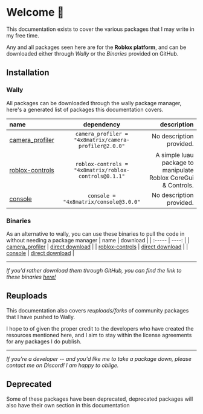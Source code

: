 # Welcome 👋

This documentation exists to cover the various packages that I may write in my free time. 

 Any and all packages seen here are for the **Roblox platform**, and can be downloaded either through *Wally* or the *Binaries* provided on GitHub.

## Installation

### Wally

All packages can be downloaded through the wally package manager, here's a generated list of packages this documentation covers.

| name | dependency | description |
| :----- | :----: | ----: |
| [camera_profiler](Packages/camera_profiler) | ```camera_profiler = "4x8matrix/camera-profiler@2.0.0"``` | No description provided. |
| [roblox-controls](Packages/roblox-controls) | ```roblox-controls = "4x8matrix/roblox-controls@0.1.1"``` | A simple luau package to manipulate Roblox CoreGui & Controls. |
| [console](Packages/console) | ```console = "4x8matrix/console@3.0.0"``` | No description provided. |

### Binaries

As an alternative to wally, you can use these binaries to pull the code in without needing a package manager
| name | download |
| :----- | ----: |
| [camera_profiler](Packages/camera_profiler) | [direct download](https://github.com/4x8Matrix/wally-packages/tree/master/binaries/camera_profiler.rbxm) |
| [roblox-controls](Packages/roblox-controls) | [direct download](https://github.com/4x8Matrix/wally-packages/tree/master/binaries/roblox-controls.rbxm) |
| [console](Packages/console) | [direct download](https://github.com/4x8Matrix/wally-packages/tree/master/binaries/console.rbxm) |

---

*If you'd rather download them through GitHub, you can find the link to these binaries [here!](https://github.com/4x8Matrix/wally-packages/tree/master/binaries)*

## Reuploads

This documentation also covers *reuploads/forks* of community packages that I have pushed to Wally.

 I hope to of given the proper credit to the developers who have created the resources mentioned here, and I aim to stay within the license agreements for any packages I do publish.

---

*If you're a developer -- and you'd like me to take a package down, please contact me on Discord! I am happy to oblige.*

## Deprecated

Some of these packages have been deprecated, deprecated packages will also have their own section in this documentation